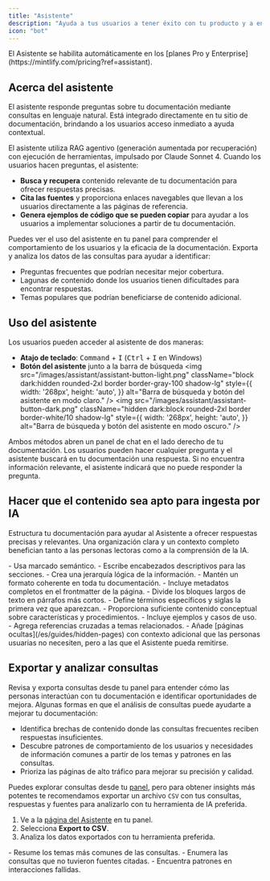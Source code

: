 ```yaml
---
title: "Asistente"
description: "Ayuda a tus usuarios a tener éxito con tu producto y a encontrar respuestas más rápido"
icon: "bot"
---
```


<Info>
  El Asistente se habilita automáticamente en los [planes Pro y Enterprise](https://mintlify.com/pricing?ref=assistant).
</Info>

## Acerca del asistente

El asistente responde preguntas sobre tu documentación mediante consultas en lenguaje natural. Está integrado directamente en tu sitio de documentación, brindando a los usuarios acceso inmediato a ayuda contextual.

El asistente utiliza RAG agentivo (generación aumentada por recuperación) con ejecución de herramientas, impulsado por Claude Sonnet 4. Cuando los usuarios hacen preguntas, el asistente:

* **Busca y recupera** contenido relevante de tu documentación para ofrecer respuestas precisas.
* **Cita las fuentes** y proporciona enlaces navegables que llevan a los usuarios directamente a las páginas de referencia.
* **Genera ejemplos de código que se pueden copiar** para ayudar a los usuarios a implementar soluciones a partir de tu documentación.

Puedes ver el uso del asistente en tu panel para comprender el comportamiento de los usuarios y la eficacia de la documentación. Exporta y analiza los datos de las consultas para ayudar a identificar:

* Preguntas frecuentes que podrían necesitar mejor cobertura.
* Lagunas de contenido donde los usuarios tienen dificultades para encontrar respuestas.
* Temas populares que podrían beneficiarse de contenido adicional.

## Uso del asistente

Los usuarios pueden acceder al asistente de dos maneras:

- **Atajo de teclado**: <kbd>Command</kbd> + <kbd>I</kbd> (<kbd>Ctrl</kbd> + <kbd>I</kbd> en Windows)
- **Botón del asistente** junto a la barra de búsqueda
  <img
    src="/images/assistant/assistant-button-light.png"
    className="block dark:hidden rounded-2xl border border-gray-100 shadow-lg"
    style={{
      width: '268px',
      height: 'auto',
    }}
    alt="Barra de búsqueda y botón del asistente en modo claro."
  />
  <img
    src="/images/assistant/assistant-button-dark.png"
    className="hidden dark:block rounded-2xl border border-white/10 shadow-lg"
    style={{
      width: '268px',
      height: 'auto',
    }}
    alt="Barra de búsqueda y botón del asistente en modo oscuro."
  />

Ambos métodos abren un panel de chat en el lado derecho de tu documentación. Los usuarios pueden hacer cualquier pregunta y el asistente buscará en tu documentación una respuesta. Si no encuentra información relevante, el asistente indicará que no puede responder la pregunta.

## Hacer que el contenido sea apto para ingesta por IA

Estructura tu documentación para ayudar al Asistente a ofrecer respuestas precisas y relevantes. Una organización clara y un contexto completo benefician tanto a las personas lectoras como a la comprensión de la IA.

<Card title="Estructura y organización">
  - Usa marcado semántico.
  - Escribe encabezados descriptivos para las secciones.
  - Crea una jerarquía lógica de la información.
  - Mantén un formato coherente en toda tu documentación.
  - Incluye metadatos completos en el frontmatter de la página.
  - Divide los bloques largos de texto en párrafos más cortos.
</Card>

<Card title="Contexto">
  - Define términos específicos y siglas la primera vez que aparezcan.
  - Proporciona suficiente contenido conceptual sobre características y procedimientos.
  - Incluye ejemplos y casos de uso.
  - Agrega referencias cruzadas a temas relacionados.
  - Añade [páginas ocultas](/es/guides/hidden-pages) con contexto adicional que las personas usuarias no necesiten, pero a las que el Asistente pueda remitirse.
</Card>

## Exportar y analizar consultas

Revisa y exporta consultas desde tu panel para entender cómo las personas interactúan con tu documentación e identificar oportunidades de mejora. Algunas formas en que el análisis de consultas puede ayudarte a mejorar tu documentación:

- Identifica brechas de contenido donde las consultas frecuentes reciben respuestas insuficientes.
- Descubre patrones de comportamiento de los usuarios y necesidades de información comunes a partir de los temas y patrones en las consultas.
- Prioriza las páginas de alto tráfico para mejorar su precisión y calidad.

Puedes explorar consultas desde tu [panel](https://dashboard.mintlify.com/products/assistant), pero para obtener insights más potentes te recomendamos exportar un archivo `CSV` con tus consultas, respuestas y fuentes para analizarlo con tu herramienta de IA preferida.

1. Ve a la [página del Asistente](https://dashboard.mintlify.com/products/assistant) en tu panel.
2. Selecciona **Export to CSV**.
3. Analiza los datos exportados con tu herramienta preferida.

<Card title="Indicaciones de análisis de ejemplo">
  - Resume los temas más comunes de las consultas.
  - Enumera las consultas que no tuvieron fuentes citadas.
  - Encuentra patrones en interacciones fallidas.
</Card>
